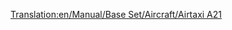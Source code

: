[[Translation:en/Manual/Base Set/Aircraft/Airtaxi A21]]

{{nl/Vliegtuig|Name=Airtaxi A21
|Image=[[File:en/AirbusA300.png|Airtaxi A21]]
|Cost=41.015 (82,030)
|Speed=947 km/h (592 MPH)
|Annual=6.609 (13,218)
|Designed=1973
|Lifespan=24
|Capacity=260 passagiers & 30 zakken post
|Description=Het eerste Airtaxi/Airbus vliegtuig. Best redelijk.
|Real-life=[https://www.wikipedia.org/wiki/Airbus A300 Airbus A300]
}}
